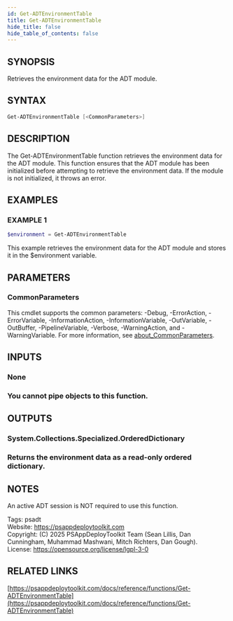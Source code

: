 ```yaml
---
id: Get-ADTEnvironmentTable
title: Get-ADTEnvironmentTable
hide_title: false
hide_table_of_contents: false
---
```


## SYNOPSIS

Retrieves the environment data for the ADT module.

## SYNTAX

```powershell
Get-ADTEnvironmentTable [<CommonParameters>]
```

## DESCRIPTION

The Get-ADTEnvironmentTable function retrieves the environment data for the ADT module.
This function ensures that the ADT module has been initialized before attempting to retrieve the environment data.
If the module is not initialized, it throws an error.

## EXAMPLES

### EXAMPLE 1

```powershell
$environment = Get-ADTEnvironmentTable
```

This example retrieves the environment data for the ADT module and stores it in the $environment variable.

## PARAMETERS

### CommonParameters

This cmdlet supports the common parameters: -Debug, -ErrorAction, -ErrorVariable, -InformationAction, -InformationVariable, -OutVariable, -OutBuffer, -PipelineVariable, -Verbose, -WarningAction, and -WarningVariable. For more information, see [about_CommonParameters](http://go.microsoft.com/fwlink/?LinkID=113216).

## INPUTS

### None

### You cannot pipe objects to this function.
## OUTPUTS

### System.Collections.Specialized.OrderedDictionary

### Returns the environment data as a read-only ordered dictionary.
## NOTES
An active ADT session is NOT required to use this function.

Tags: psadt<br />
Website: https://psappdeploytoolkit.com<br />
Copyright: (C) 2025 PSAppDeployToolkit Team (Sean Lillis, Dan Cunningham, Muhammad Mashwani, Mitch Richters, Dan Gough).<br />
License: https://opensource.org/license/lgpl-3-0

## RELATED LINKS

[https://psappdeploytoolkit.com/docs/reference/functions/Get-ADTEnvironmentTable](https://psappdeploytoolkit.com/docs/reference/functions/Get-ADTEnvironmentTable)

